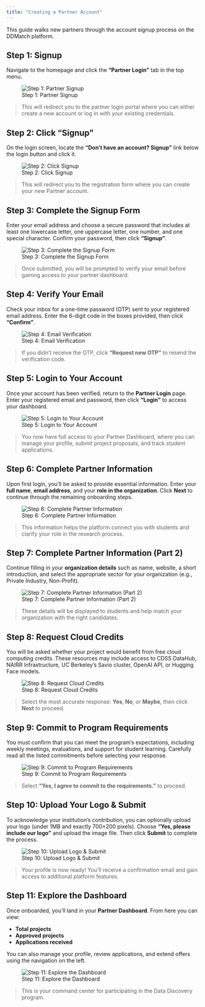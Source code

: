 ```yaml
---
title: "Creating a Partner Account"
---
```


This guide walks new partners through the account signup process on the DDMatch platform.


## Step 1: Signup

Navigate to the homepage and click the **"Partner Login"** tab in the top menu.

![Step 1: Partner Signup](/assets/step1.png)

> This will redirect you to the partner login portal where you can either create a new account or log in with your existing credentials.

## Step 2: Click "Signup"

On the login screen, locate the **“Don’t have an account? Signup”** link below the login button and click it.

![Step 2: Click Signup](/assets/step2.png)

> This will redirect you to the registration form where you can create your new Partner account.

## Step 3: Complete the Signup Form

Enter your email address and choose a secure password that includes at least one lowercase letter, one uppercase letter, one number, and one special character. Confirm your password, then click **"Signup"**.

![Step 3: Complete the Signup Form](/assets/step3.png)

> Once submitted, you will be prompted to verify your email before gaining access to your partner dashboard.

## Step 4: Verify Your Email

Check your inbox for a one-time password (OTP) sent to your registered email address. Enter the 6-digit code in the boxes provided, then click **"Confirm"**.

![Step 4: Email Verification](/assets/step4.png)

> If you didn’t receive the OTP, click **“Request new OTP”** to resend the verification code.

## Step 5: Login to Your Account

Once your account has been verified, return to the **Partner Login** page. Enter your registered email and password, then click **"Login"** to access your dashboard.

![Step 5: Login to Your Account](/assets/step5.png)

> You now have full access to your Partner Dashboard, where you can manage your profile, submit project proposals, and track student applications.


## Step 6: Complete Partner Information

Upon first login, you’ll be asked to provide essential information. Enter your **full name**, **email address**, and your **role in the organization**. Click **Next** to continue through the remaining onboarding steps.

![Step 6: Complete Partner Information](/assets/step6.png)

> This information helps the platform connect you with students and clarify your role in the research process.


## Step 7: Complete Partner Information (Part 2)

Continue filling in your **organization details** such as name, website, a short introduction, and select the appropriate sector for your organization (e.g., Private Industry, Non-Profit).

![Step 7: Complete Partner Information (Part 2)](/assets/step7.png)

> These details will be displayed to students and help match your organization with the right candidates.


## Step 8: Request Cloud Credits

You will be asked whether your project would benefit from free cloud computing credits. These resources may include access to CDSS DataHub, NAIRR Infrastructure, UC Berkeley’s Savio cluster, OpenAI API, or Hugging Face models.

![Step 8: Request Cloud Credits](/assets/step8.png)

> Select the most accurate response: **Yes**, **No**, or **Maybe**, then click **Next** to proceed.


## Step 9: Commit to Program Requirements

You must confirm that you can meet the program's expectations, including weekly meetings, evaluations, and support for student learning. Carefully read all the listed commitments before selecting your response.

![Step 9: Commit to Program Requirements](/assets/step9.png)

> Select **"Yes, I agree to commit to the requirements."** to proceed.


## Step 10: Upload Your Logo & Submit

To acknowledge your institution's contribution, you can optionally upload your logo (under 1MB and exactly 700×200 pixels). Choose **"Yes, please include our logo"** and upload the image file. Then click **Submit** to complete the process.

![Step 10: Upload Logo & Submit](/assets/step10.png)

> Your profile is now ready! You'll receive a confirmation email and gain access to additional platform features.


## Step 11: Explore the Dashboard

Once onboarded, you'll land in your **Partner Dashboard**. From here you can view:

- **Total projects**
- **Approved projects**
- **Applications received**

You can also manage your profile, review applications, and extend offers using the navigation on the left.

![Step 11: Explore the Dashboard](/assets/step11dashboard.png)

> This is your command center for participating in the Data Discovery program.
